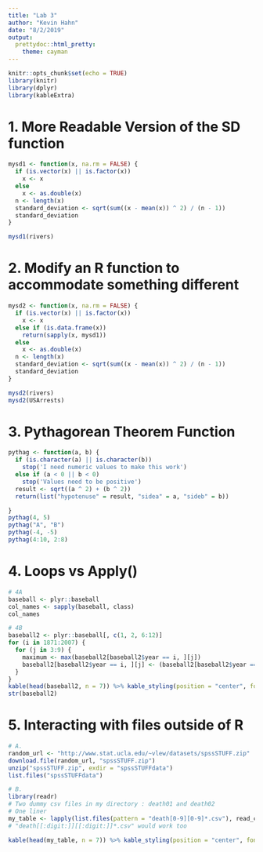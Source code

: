 ---
title: "Lab 3"
author: "Kevin Hahn"
date: "8/2/2019"
output: 
  prettydoc::html_pretty:
    theme: cayman
---

```{r setup, include=FALSE}
knitr::opts_chunk$set(echo = TRUE)
library(knitr)
library(dplyr)
library(kableExtra)
```
# 1. More Readable Version of the SD function
```{r}
mysd1 <- function(x, na.rm = FALSE) {
  if (is.vector(x) || is.factor(x))
    x <- x
  else
    x <- as.double(x)
  n <- length(x)
  standard_deviation <- sqrt(sum((x - mean(x)) ^ 2) / (n - 1))
  standard_deviation
}

mysd1(rivers)
```
# 2. Modify an R function to accommodate something different
```{r}
mysd2 <- function(x, na.rm = FALSE) {
  if (is.vector(x) || is.factor(x))
    x <- x
  else if (is.data.frame(x))
    return(sapply(x, mysd1))
  else
    x <- as.double(x)
  n <- length(x)
  standard_deviation <- sqrt(sum((x - mean(x)) ^ 2) / (n - 1))
  standard_deviation
}

mysd2(rivers)
mysd2(USArrests)
```
# 3. Pythagorean Theorem Function
```{r, error = TRUE}
pythag <- function(a, b) {
  if (is.character(a) || is.character(b))
    stop('I need numeric values to make this work')
  else if (a < 0 || b < 0)
    stop('Values need to be positive')
  result <- sqrt((a ^ 2) + (b ^ 2))
  return(list("hypotenuse" = result, "sidea" = a, "sideb" = b))

}
pythag(4, 5)
pythag("A", "B")
pythag(-4, -5)
pythag(4:10, 2:8)
```
# 4. Loops vs Apply()
```{r}
# 4A
baseball <- plyr::baseball
col_names <- sapply(baseball, class)
col_names
```

```{r}
# 4B
baseball2 <- plyr::baseball[, c(1, 2, 6:12)]
for (i in 1871:2007) {
  for (j in 3:9) {
    maximum <- max(baseball2[baseball2$year == i, ][j])
    baseball2[baseball2$year == i, ][j] <- (baseball2[baseball2$year == i, ][j]/maximum)
  } 
}
kable(head(baseball2, n = 7)) %>% kable_styling(position = "center", font_size = 13)
str(baseball2)
```

# 5. Interacting with files outside of R
```{r}
# A.
random_url <- "http://www.stat.ucla.edu/~vlew/datasets/spssSTUFF.zip"
download.file(random_url, "spssSTUFF.zip")
unzip("spssSTUFF.zip", exdir = "spssSTUFFdata")
list.files("spssSTUFFdata")
```

```{r, message=FALSE}
# B.
library(readr)
# Two dummy csv files in my directory : death01 and death02
# One liner
my_table <- lapply(list.files(pattern = "death[0-9][0-9]*.csv"), read_csv) %>% bind_rows()
# "death[[:digit:]][[:digit:]]*.csv" would work too

kable(head(my_table, n = 7)) %>% kable_styling(position = "center", font_size = 14)
```
